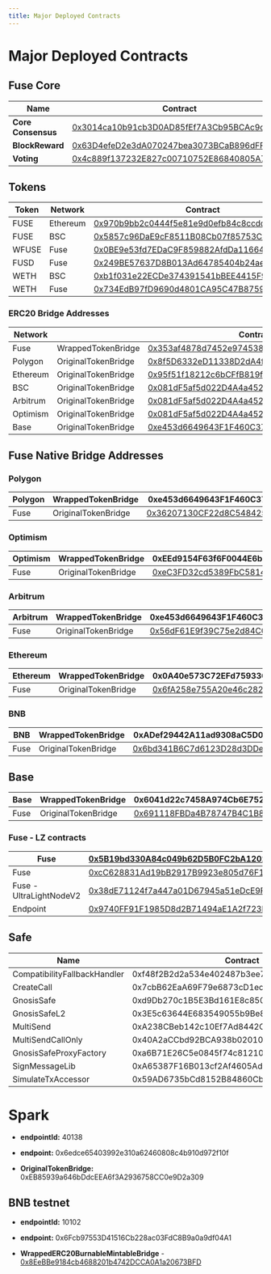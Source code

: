 ```yaml
---
title: Major Deployed Contracts
---
```


# Major Deployed Contracts

## Fuse Core

| Name | Contract |
|---|---|
| **Core Consensus** | [0x3014ca10b91cb3D0AD85fEf7A3Cb95BCAc9c0f79](https://explorer.fuse.io/address/0x3014ca10b91cb3D0AD85fEf7A3Cb95BCAc9c0f79)|
| **BlockReward** | [0x63D4efeD2e3dA070247bea3073BCaB896dFF6C9B](https://explorer.fuse.io/address/0x63D4efeD2e3dA070247bea3073BCaB896dFF6C9B)|
| **Voting** | [0x4c889f137232E827c00710752E86840805A70484](https://explorer.fuse.io/address/0x4c889f137232E827c00710752E86840805A70484)|

## Tokens

| Token | Network | Contract |
|----|----|----|
| FUSE | Ethereum | [0x970b9bb2c0444f5e81e9d0efb84c8ccdcdcaf84d](https://etherscan.io/token/0x970b9bb2c0444f5e81e9d0efb84c8ccdcdcaf84d) |
| FUSE | BSC | [0x5857c96DaE9cF8511B08Cb07f85753C472D36Ea3](https://bscscan.com/token/0x5857c96DaE9cF8511B08Cb07f85753C472D36Ea3) |
| WFUSE | Fuse | [0x0BE9e53fd7EDaC9F859882AfdDa116645287C629](https://explorer.fuse.io/token/0x0BE9e53fd7EDaC9F859882AfdDa116645287C629) |
| FUSD | Fuse | [0x249BE57637D8B013Ad64785404b24aeBaE9B098B](https://explorer.fuse.io/token/0x249BE57637D8B013Ad64785404b24aeBaE9B098B) |
| WETH | BSC | [0xb1f031e22ECDe374391541bBEE4415F910a1a8F4](https://bscscan.com/address/0xb1f031e22ECDe374391541bBEE4415F910a1a8F4) |
| WETH | Fuse | [0x734EdB97fD9690d4801CA95C47B87597838943B3](https://explorer.fuse.io/address/0x734EdB97fD9690d4801CA95C47B87597838943B3) |

### ERC20 Bridge Addresses

| Network | | Contract|
|---|---|---|
| Fuse | WrappedTokenBridge | [0x353af4878d7452e974538706273887F7ED90Da47](https://explorer.fuse.io/address/0x353af4878d7452e974538706273887F7ED90Da47) |
| Polygon | OriginalTokenBridge | [0x8f5D6332eD11338D2dA4fAAC6675e9A6757BeC8b](https://polygonscan.com/address/0x8f5D6332eD11338D2dA4fAAC6675e9A6757BeC8b) |
| Ethereum | OriginalTokenBridge | [0x95f51f18212c6bCFfB819fDB2035E5757954B7B9](https://etherscan.io/address/0x95f51f18212c6bCFfB819fDB2035E5757954B7B9) |
| BSC | OriginalTokenBridge | [0x081dF5af5d022D4A4a4520D4D0D336B8432fDBBb](https://bscscan.com/address/0x081df5af5d022d4a4a4520d4d0d336b8432fdbbb) |
| Arbitrum | OriginalTokenBridge | [0x081dF5af5d022D4A4a4520D4D0D336B8432fDBBb](https://arbiscan.io/address/0x081dF5af5d022D4A4a4520D4D0D336B8432fDBBb) |
| Optimism | OriginalTokenBridge | [0x081dF5af5d022D4A4a4520D4D0D336B8432fDBBb](https://optimistic.etherscan.io/address/0x081dF5af5d022D4A4a4520D4D0D336B8432fDBBb) |
| Base | OriginalTokenBridge | [0xe453d6649643F1F460C371dC3D1da98F7922fe51](https://basescan.org/address/0xe453d6649643f1f460c371dc3d1da98f7922fe51) |


## Fuse Native Bridge Addresses


### Polygon

|  Polygon| WrappedTokenBridge | 0xe453d6649643F1F460C371dC3D1da98F7922fe51 |
|---|---|---|
| Fuse |OriginalTokenBridge| [0x36207130CF22d8C54842569A32a0Cd5D711f3580](https://explorer.fuse.io/address/0x36207130CF22d8C54842569A32a0Cd5D711f3580) |

### Optimism

| Optimism | WrappedTokenBridge | 0xEEd9154F63f6F0044E6b00dDdEFD895b5B4ED580 |
|---|---|---|
| Fuse | OriginalTokenBridge | [0xeC3FD32cd5389FbC581427A648d6dc1bc5cfFE3B](https://explorer.fuse.io/address/0xeC3FD32cd5389FbC581427A648d6dc1bc5cfFE3B) |

### Arbitrum

| Arbitrum | WrappedTokenBridge | 0xe453d6649643F1F460C371dC3D1da98F7922fe51 |
|---|---|---|
| Fuse | OriginalTokenBridge | [0x56dF61E9f39C75e2d84C05753557bEBB9841Eb5B](https://explorer.fuse.io/address/0x56dF61E9f39C75e2d84C05753557bEBB9841Eb5B) |

### Ethereum

| Ethereum | WrappedTokenBridge | 0x0A40e573C72EFd75933C7a18a42155132122Bc86 |
|---|---|---|
| Fuse | OriginalTokenBridge | [0x6fA258e755A20e46c28239c40125e2847c3eE5E8](https://explorer.fuse.io/address/0x6fA258e755A20e46c28239c40125e2847c3eE5E8) |


### BNB

| BNB | WrappedTokenBridge | 0xADef29442A11ad9308aC5D012965c887Cf2A53D3 |
|---|---|---|
| Fuse | OriginalTokenBridge | [0x6bd341B6C7d6123D28d3DDee6A65d441DbAC1E90](https://explorer.fuse.io/address/0x6bd341B6C7d6123D28d3DDee6A65d441DbAC1E90) |


## Base

| Base | WrappedTokenBridge | 0x6041d22c7458A974Cb6E752D75D03D74dcCFf522 |
|---|---|---|
| Fuse | OriginalTokenBridge | [0x691118FBDa4B78747B4C1B883ae4396Dac885651](https://explorer.fuse.io/address/0x691118FBDa4B78747B4C1B883ae4396Dac885651) |


### Fuse - LZ contracts

| Fuse | [0x5B19bd330A84c049b62D5B0FC2bA120217a18C1C](https://explorer.fuse.io/address/0x5B19bd330A84c049b62D5B0FC2bA120217a18C1C) |
|---|---|
| Fuse | [0xcC628831Ad19bB2917B9923e805d76F1A2420948](https://explorer.fuse.io/address/0xcC628831Ad19bB2917B9923e805d76F1A2420948) |
|  Fuse - UltraLightNodeV2 | [0x38dE71124f7a447a01D67945a51eDcE9FF491251](https://explorer.fuse.io/address/0x38dE71124f7a447a01D67945a51eDcE9FF491251) |
| Endpoint | [0x9740FF91F1985D8d2B71494aE1A2f723bb3Ed9E4](https://explorer.fuse.io/address/0x9740FF91F1985D8d2B71494aE1A2f723bb3Ed9E4) |
 
## Safe

| Name | Contract |
|----|---|
| CompatibilityFallbackHandler | 0xf48f2B2d2a534e402487b3ee7C18c33Aec0Fe5e4 |
| CreateCall |  0x7cbB62EaA69F79e6873cD1ecB2392971036cFAa4 |
| GnosisSafe | 0xd9Db270c1B5E3Bd161E8c8503c55cEABeE709552 |
| GnosisSafeL2 | 0x3E5c63644E683549055b9Be8653de26E0B4CD36E |
| MultiSend | 0xA238CBeb142c10Ef7Ad8442C6D1f9E89e07e7761 |
| MultiSendCallOnly | 0x40A2aCCbd92BCA938b02010E17A5b8929b49130D |
| GnosisSafeProxyFactory | 0xa6B71E26C5e0845f74c812102Ca7114b6a896AB2 |
| SignMessageLib | 0xA65387F16B013cf2Af4605Ad8aA5ec25a2cbA3a2 |
| SimulateTxAccessor | 0x59AD6735bCd8152B84860Cb256dD9e96b85F69Da |


# Spark

- **endpointId:** 40138

- **endpoint:** 0x6edce65403992e310a62460808c4b910d972f10f

- **OriginalTokenBridge:** 0xEB85939a646bDdcEEA6f3A2936758CC0e9D2a309

## BNB testnet

- **endpointId:** 10102

- **endpoint:** 0x6Fcb97553D41516Cb228ac03FdC8B9a0a9df04A1

- **WrappedERC20BurnableMintableBridge** - [0x8EeBBe9184cb4688201b4742DCCA0A1a20673BFD](https://testnet.bscscan.com/address/0x8EeBBe9184cb4688201b4742DCCA0A1a20673BFD)

